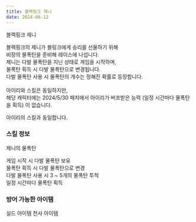 ```yaml
---
title: 블랙핑크 제니
date: 2024-06-12
---
```


<Sprite className="character" backgroundPosition="-1127px -1730px">블랙핑크 제니</Sprite>

<Bq>블랙핑크의 제니가 블링크에게 승리를 선물하기 위해<br/>
비장의 물폭탄을 준비해 레이스에 나섭니다.<br/>
제니는 다발 물폭탄을 지닌 상태로 게임을 시작하며,<br/>
물폭탄 획득 시 다발 물폭탄으로 변경됩니다.<br/>
다발 물폭탄 사용 시 물폭탄의 개수는 정해진 확률로 등장합니다.<br/><br/>
아이리와 스킬은 동일하지만, <br/>해당 캐릭터에는 <Link target="_blank" href="https://kartdrift.nexon.com/kartdrift/ko/news/update/view?threadId=2574039">2024/5/30 패치</Link>에서 아이리가 버프받은 능력 (일정 시간마다 물폭탄을 획득) 이 없습니다.</Bq>

아이리의 스킬과 동일합니다.

### 스킬 정보

<Sprite className="skill" backgroundPosition="-280px -460px">제니의 물폭탄</Sprite>

<Info diffText="초보자 추천" titleText="제니의 물폭탄" tagText="패시브"/>

<Bq>게임 시작 시 다발 물폭탄 보유 <br/>
물폭탄 획득 시 다발 물폭탄으로 변경<br/>
다발 물폭탄 사용 시 3 ~ 5개의 물폭탄 투척<br/>
일정 시간마다 물폭탄 획득</Bq>

<TagList title="재사용 대기시간 및 물폭탄 5개 등장 확률">
    <Tag name="일반" text1="42초 / 19%"/>
    <Tag name="고급" text1="40초 / 20%"/>
    <Tag name="희귀" text1="38초 / 21%"/>
    <Tag name="영웅" text1="36초 / 22%"/>
    <Tag name="전설" text1="34초 / 23%"/>
</TagList>

### 방어 가능한 아이템

<Division className="mdFlex mdCg">
    <Sprite className="item" backgroundPosition="-244px -165px">실드 아이템</Sprite>
    <Sprite className="item" backgroundPosition="-87px -13px">천사 아이템</Sprite>
</Division>